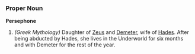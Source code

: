 ===Proper Noun===
'''Persephone'''
#''(Greek Mythology)'' Daughter of [[Zeus]] and [[Demeter]], wife of [[Hades]]. After being abducted by Hades, she lives in the Underworld for six months and with Demeter for the rest of the year.
